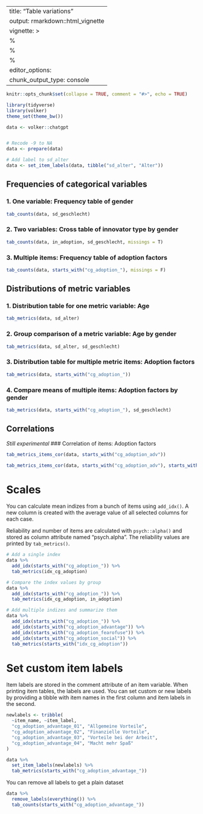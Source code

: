 
---
title: "Table variations"
output: rmarkdown::html_vignette
vignette: >
  %\VignetteIndexEntry{Table variations}
  %\VignetteEncoding{UTF-8}
  %\VignetteEngine{knitr::rmarkdown}
editor_options: 
  chunk_output_type: console
---

```r
knitr::opts_chunk$set(collapse = TRUE, comment = "#>", echo = TRUE)

library(tidyverse)
library(volker)
theme_set(theme_bw())

data <- volker::chatgpt


# Recode -9 to NA
data <- prepare(data)

# Add label to sd_alter
data <- set_item_labels(data, tibble("sd_alter", "Alter"))
```

## Frequencies of categorical variables

### 1. One variable: Frequency table of gender
```r

tab_counts(data, sd_geschlecht)

```

### 2. Two variables: Cross table of innovator type by gender

```r
tab_counts(data, in_adoption, sd_geschlecht, missings = T)
```


### 3. Multiple items: Frequency table of adoption factors
```r
tab_counts(data, starts_with("cg_adoption_"), missings = F)
```


## Distributions of metric variables

### 1. Distribution table for one metric variable: Age
```r
tab_metrics(data, sd_alter)
```

### 2. Group comparison of a metric variable: Age by gender

```r
tab_metrics(data, sd_alter, sd_geschlecht)
```

### 3. Distribution table for multiple metric items: Adoption factors
```r
tab_metrics(data, starts_with("cg_adoption_"))
```


### 4. Compare means of multiple items: Adoption factors by gender
```r
tab_metrics(data, starts_with("cg_adoption_"), sd_geschlecht)
```

## Correlations

*Still experimental*
### Correlation of items: Adoption factors
```r
tab_metrics_items_cor(data, starts_with("cg_adoption_adv"))

tab_metrics_items_cor(data, starts_with("cg_adoption_adv"), starts_with("cg_nutzen"))
```


# Scales

You can calculate mean indizes from a bunch of items using `add_idx()`. 
A new column is created with the average value of all selected columns
for each case. 

Reliability and number of items are calculated with `psych::alpha()`
and stored as column attribute named "psych.alpha". The reliability values 
are printed by `tab_metrics()`.


```r
# Add a single index
data %>%
  add_idx(starts_with("cg_adoption_")) %>%
  tab_metrics(idx_cg_adoption)

# Compare the index values by group
data %>%
  add_idx(starts_with("cg_adoption_")) %>%
  tab_metrics(idx_cg_adoption, in_adoption)
```


```r

# Add multiple indizes and summarize them
data %>%
  add_idx(starts_with("cg_adoption_")) %>%
  add_idx(starts_with("cg_adoption_advantage")) %>%
  add_idx(starts_with("cg_adoption_fearofuse")) %>%
  add_idx(starts_with("cg_adoption_social")) %>%
  tab_metrics(starts_with("idx_cg_adoption"))

```


# Set custom item labels

Item labels are stored in the comment attribute of an item variable. 
When printing item tables, the labels are used. You can set custom or 
new labels by providing a tibble with item names in the first column
and item labels in the second.

```r
newlabels <- tribble(
  ~item_name, ~item_label,
  "cg_adoption_advantage_01", "Allgemeine Vorteile",
  "cg_adoption_advantage_02", "Finanzielle Vorteile",
  "cg_adoption_advantage_03", "Vorteile bei der Arbeit",
  "cg_adoption_advantage_04", "Macht mehr Spaß"
)

data %>%
  set_item_labels(newlabels) %>%
  tab_metrics(starts_with("cg_adoption_advantage_"))
```


You can remove all labels to get a plain dataset

```r
data %>%
  remove_labels(everything()) %>%
  tab_counts(starts_with("cg_adoption_advantage_"))
```

